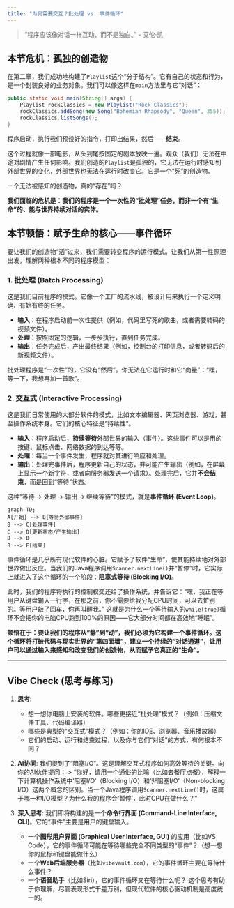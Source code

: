 ```yaml
---
title: "为何需要交互？批处理 vs. 事件循环"
---
```


> "程序应该像对话一样互动，而不是独白。" - 艾伦·凯

## 本节危机：孤独的创造物

在第二章，我们成功地构建了`Playlist`这个“分子结构”。它有自己的状态和行为，是一个封装良好的业务对象。我们可以像这样在`main`方法里与它“对话”：

```java
public static void main(String[] args) {
    Playlist rockClassics = new Playlist("Rock Classics");
    rockClassics.addSong(new Song("Bohemian Rhapsody", "Queen", 355));
    rockClassics.listSongs();
}
```

程序启动，执行我们预设好的指令，打印出结果，然后——**结束**。

这个过程就像一部电影，从头到尾按固定的剧本放映一遍。观众（我们）无法在中途对剧情产生任何影响。我们创造的`Playlist`是孤独的，它无法在运行时感知到外部世界的变化，外部世界也无法在运行时改变它。它是一个“死”的创造物。

一个无法被感知的创造物，真的“存在”吗？

**我们面临的危机是：我们的程序是一个一次性的“批处理”任务，而非一个有“生命”的、能与世界持续对话的实体。**

## 本节顿悟：赋予生命的核心——事件循环

要让我们的创造物“活”过来，我们需要转变程序的运行模式。让我们从第一性原理出发，理解两种根本不同的程序模型：

### 1. 批处理 (Batch Processing)

这是我们目前程序的模式。它像一个工厂的流水线，被设计用来执行一个定义明确、有始有终的任务。

*   **输入**：在程序启动前一次性提供（例如，代码里写死的歌曲，或者需要转码的视频文件）。
*   **处理**：按照固定的逻辑，一步步执行，直到任务完成。
*   **输出**：任务完成后，产出最终结果（例如，控制台的打印信息，或者转码后的新视频文件）。

批处理程序是“一次性”的，它没有“然后”。你无法在它运行时和它“商量”：“嘿，等一下，我想再加一首歌”。

### 2. 交互式 (Interactive Processing)

这是我们日常使用的大部分软件的模式，比如文本编辑器、网页浏览器、游戏，甚至操作系统本身。它们的核心特征是“持续性”。

*   **输入**：程序启动后，**持续等待**外部世界的输入（事件）。这些事件可以是用的按键、鼠标点击、网络数据的到达等等。
*   **处理**：每当一个事件发生，程序就对其进行响应和处理。
*   **输出**：处理完事件后，程序更新自己的状态，并可能产生输出（例如，在屏幕上显示一个新字符，或者向服务器发送一个请求）。处理完后，它并**不会结束**，而是回到“等待”状态。

这种“等待 -> 处理 -> 输出 -> 继续等待”的模式，就是**事件循环 (Event Loop)**。

```mermaid
graph TD;
A[开始] --> B{等待外部事件}
B --> C[处理事件]
C --> D[更新状态/产生输出]
D --> B
B --> E[结束]
```

事件循环是几乎所有现代软件的心脏。它赋予了软件“生命”，使其能持续地对外部世界做出反应。当我们的Java程序调用`Scanner.nextLine()`并“暂停”时，它实际上就进入了这个循环的一个阶段：**阻塞式等待 (Blocking I/O)**。

此时，我们的程序将执行的控制权交还给了操作系统，并告诉它：“嘿，我正在等用户从键盘输入一行字，在那之前，你不需要给我分配CPU时间，可以去忙别的。等用户敲了回车，你再叫醒我。” 这就是为什么一个等待输入的`while(true)`循环不会把你的电脑CPU跑到100%的原因——它大部分时间都在高效地“睡眠”。

**顿悟在于：要让我们的程序从“静”到“动”，我们必须为它构建一个事件循环。这个循环将打破代码与现实世界的“第四面墙”，建立一个持续的“对话通道”，让用户可以通过输入来感知和改变我们的创造物，从而赋予它真正的“生命”。**

---

## Vibe Check (思考与练习)

1.  **思考**:
    *   想一想你电脑上安装的软件。哪些更接近“批处理”模式？（例如：压缩文件工具、代码编译器）
    *   哪些是典型的“交互式”模式？（例如：你的IDE、浏览器、音乐播放器）
    *   它们的启动、运行和结束过程，以及你与它们“对话”的方式，有何根本不同？

2.  **AI协同**:
    我们提到了“阻塞I/O”。这是理解交互式程序如何高效等待的关键。向你的AI伙伴提问：
    > "你好，请用一个通俗的比喻（比如去餐厅点餐），解释一下计算机操作系统中‘阻塞I/O’（Blocking I/O）和‘非阻塞I/O’（Non-blocking I/O）这两个概念的区别。当一个Java程序调用`Scanner.nextLine()`时，这属于哪一种I/O模型？为什么我的程序会‘暂停’，此时CPU在做什么？"

3.  **深入思考**:
    我们即将构建的是一个**命令行界面 (Command-Line Interface, CLI)**。它的“事件”主要是用户的键盘输入。
    *   一个**图形用户界面 (Graphical User Interface, GUI)** 的应用（比如VS Code），它的事件循环可能在等待哪些完全不同类型的“事件”？（想一想你的鼠标和键盘能做什么）
    *   一个**Web后端服务器**（比如`vibevault.com`），它的事件循环主要在等待什么事件？
    *   一个**语音助手**（比如Siri），它的事件循环又在等待什么呢？
    这个思考有助于你理解，尽管表现形式千差万别，但现代软件的核心驱动机制是高度统一的。 